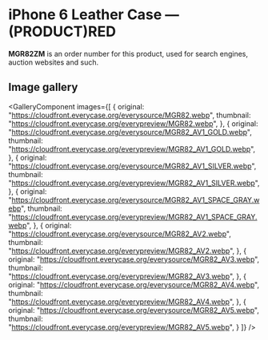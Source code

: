 
# iPhone 6 Leather Case — (PRODUCT)RED

<Callout type='info' emoji='👉🏻'>**MGR82ZM** is an order number for this product, used for search engines, auction websites and such.</Callout>

## Image gallery

<GalleryComponent
    images={[
      {
        original: "https://cloudfront.everycase.org/everysource/MGR82.webp",
        thumbnail: "https://cloudfront.everycase.org/everypreview/MGR82.webp",
      },
      {
        original: "https://cloudfront.everycase.org/everysource/MGR82_AV1_GOLD.webp",
        thumbnail: "https://cloudfront.everycase.org/everypreview/MGR82_AV1_GOLD.webp",
      },
      {
        original: "https://cloudfront.everycase.org/everysource/MGR82_AV1_SILVER.webp",
        thumbnail: "https://cloudfront.everycase.org/everypreview/MGR82_AV1_SILVER.webp",
      },
      {
        original: "https://cloudfront.everycase.org/everysource/MGR82_AV1_SPACE_GRAY.webp",
        thumbnail: "https://cloudfront.everycase.org/everypreview/MGR82_AV1_SPACE_GRAY.webp",
      },
      {
        original: "https://cloudfront.everycase.org/everysource/MGR82_AV2.webp",
        thumbnail: "https://cloudfront.everycase.org/everypreview/MGR82_AV2.webp",
      },
      {
        original: "https://cloudfront.everycase.org/everysource/MGR82_AV3.webp",
        thumbnail: "https://cloudfront.everycase.org/everypreview/MGR82_AV3.webp",
      },
      {
        original: "https://cloudfront.everycase.org/everysource/MGR82_AV4.webp",
        thumbnail: "https://cloudfront.everycase.org/everypreview/MGR82_AV4.webp",
      },
      {
        original: "https://cloudfront.everycase.org/everysource/MGR82_AV5.webp",
        thumbnail: "https://cloudfront.everycase.org/everypreview/MGR82_AV5.webp",
      }
    ]}
  />
